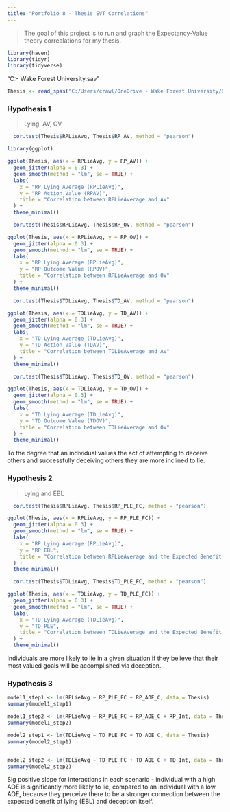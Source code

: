 ```yaml
---
title: "Portfolio 8 - Thesis EVT Correlations"
---
```


> The goal of this project is to run and graph the Expectancy-Value theory correalations for my thesis. 

```r
library(haven)
library(tidyr)
library(tidyverse)
```

"C:\Users\crawl\OneDrive - Wake Forest University\GitHub\Portfolio\ThesisAllDataNewNew.sav"

```r
Thesis <- read_spss("C:/Users/crawl/OneDrive - Wake Forest University/GitHub/Portfolio/ThesisAllDataNewNew.sav")
```


### Hypothesis 1 
> Lying, AV, OV 

```r
  cor.test(Thesis$RPLieAvg, Thesis$RP_AV, method = "pearson")
```
```r
library(ggplot)
```

```r
ggplot(Thesis, aes(x = RPLieAvg, y = RP_AV)) +
  geom_jitter(alpha = 0.3) + 
  geom_smooth(method = "lm", se = TRUE) +  
  labs(
    x = "RP Lying Average (RPLieAvg)",
    y = "RP Action Value (RPAV)",
    title = "Correlation between RPLieAverage and AV"
  ) +
  theme_minimal()
```


```r
  cor.test(Thesis$RPLieAvg, Thesis$RP_OV, method = "pearson")
```

```r
ggplot(Thesis, aes(x = RPLieAvg, y = RP_OV)) +
  geom_jitter(alpha = 0.3) + 
  geom_smooth(method = "lm", se = TRUE) +  
  labs(
    x = "RP Lying Average (RPLieAvg)",
    y = "RP Outcome Value (RPOV)",
    title = "Correlation between RPLieAverage and OV"
  ) +
  theme_minimal()
```




```r
  cor.test(Thesis$TDLieAvg, Thesis$TD_AV, method = "pearson")
```

```r
ggplot(Thesis, aes(x = TDLieAvg, y = TD_AV)) +
  geom_jitter(alpha = 0.3) + 
  geom_smooth(method = "lm", se = TRUE) +  
  labs(
    x = "TD Lying Average (TDLieAvg)",
    y = "TD Action Value (TDAV)",
    title = "Correlation between TDLieAverage and AV"
  ) +
  theme_minimal()
```

```r
  cor.test(Thesis$TDLieAvg, Thesis$TD_OV, method = "pearson")
```

```r
ggplot(Thesis, aes(x = TDLieAvg, y = TD_OV)) +
  geom_jitter(alpha = 0.3) + 
  geom_smooth(method = "lm", se = TRUE) +  
  labs(
    x = "TD Lying Average (TDLieAvg)",
    y = "TD Outcome Value (TDOV)",
    title = "Correlation between TDLieAverage and OV"
  ) +
  theme_minimal()
```

To the degree that an individual values the act of attempting to deceive others and successfully deceiving others they are more inclined to lie. 

### Hypothesis 2 
> Lying and EBL 


```r
  cor.test(Thesis$RPLieAvg, Thesis$RP_PLE_FC, method = "pearson")
```

```r
ggplot(Thesis, aes(x = RPLieAvg, y = RP_PLE_FC)) +
  geom_jitter(alpha = 0.3) + 
  geom_smooth(method = "lm", se = TRUE) +  
  labs(
    x = "RP Lying Average (RPLieAvg)",
    y = "RP EBL",
    title = "Correlation between RPLieAverage and the Expected Benefit of Lying"
  ) +
  theme_minimal()
```


```r
  cor.test(Thesis$TDLieAvg, Thesis$TD_PLE_FC, method = "pearson")
```

```r
ggplot(Thesis, aes(x = TDLieAvg, y = TD_PLE_FC)) +
  geom_jitter(alpha = 0.3) + 
  geom_smooth(method = "lm", se = TRUE) +  
  labs(
    x = "TD Lying Average (TDLieAvg)",
    y = "TD PLE",
    title = "Correlation between TDLieAverage and the Expected Benefit of Lying"
  ) +
  theme_minimal()
```

Individuals are more likely to lie in a given situation if they believe that their most valued goals will be accomplished via deception. 

### Hypothesis 3 

```r
model1_step1 <- lm(RPLieAvg ~ RP_PLE_FC + RP_AOE_C, data = Thesis)
summary(model1_step1)

model1_step2 <- lm(RPLieAvg ~ RP_PLE_FC + RP_AOE_C + RP_Int, data = Thesis)
summary(model1_step2)
```

```r
model2_step1 <- lm(TDLieAvg ~ TD_PLE_FC + TD_AOE_C, data = Thesis)
summary(model2_step1)


model2_step2 <- lm(TDLieAvg ~ TD_PLE_FC + TD_AOE_C + TD_Int, data = Thesis)
summary(model2_step2)
```

Sig positive slope for interactions in each scenario - individual with a high AOE is significantly more likely to lie, compared to an individual with a low AOE, because they perceive there to be a stronger connection between the expected benefit of lying (EBL) and deception itself. 
